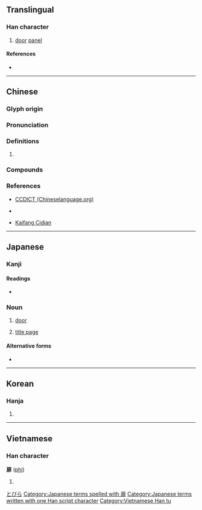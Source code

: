 {{character info/new}}
==Translingual==
{{ja-forms|扉|扉|扉}}

===Han character===
{{Han char|rn=63|rad=戶|as=08|sn=12|four=30211|canj=HSLMY,ISLMY|ids=⿸户非(GV),⿸戶非(HTK),⿸戸非(J)}}

# [[door]] [[panel]]

====References====
* {{Han ref|kx=0416.190|dkj=11750|dj=0761.230|hdz=32264.080|uh=6249|ud=25161|bh=B476|bd=46198}}

----

==Chinese==
{{zh-forms}}

===Glyph origin===
{{Han etym}}

===Pronunciation===
{{zh-pron
|m=fēi
|c=fei1
|h=pfs=fî
|md=
|mn=hui
|w=
|mc=y
|oc=y
|cat=n
}}

===Definitions===
{{zh-hanzi}}

# {{rfdef|lang=zh}}

===Compounds===
{{zh-der|扉頁}}

===References===
* {{qualifier|Hakka}} [http://chinalanguage.com/dictionaries/?mode=view&view=chardict&query=%E6%89%89 CCDICT (Chineselanguage.org)]
* {{qualifier|Hakka}} {{R:hak:Lau 1997}}
* {{qualifier|Min Nan}} [http://kaifangcidian.com/han/minnan/%E6%89%89 Kaifang Cidian]

----

==Japanese==

===Kanji===
{{ja-kanji|grade=c|rs=戶08}}

====Readings====
* {{ja-readings|on=[[ひ]] (hi)|kun=[[とびら]] (tobira)}}

===Noun===
{{ja-noun|とびら}}

# [[door]]
#: {{ja-usex|その'''扉'''は永久に閉ざされた。|その '''とびら''' は えいきゅう に とざされた。|The '''door''' was closed for good.}}
# [[title page]]

====Alternative forms====
* {{l|ja|闔}}

[[Category:Japanese basic words|とびら]]
[[Category:Japanese terms spelled with 扉]]
[[Category:Japanese terms written with one Han script character]]

----

==Korean==

===Hanja===
{{ko-hanja|hangeul=비|eumhun=|rv=bi|mr=pi|y=pi}}

# {{defn|lang=ko|sort=戶08}}

----

==Vietnamese==

===Han character===
'''扉''' ([[phi]])

# {{defn|lang=vi}}

[[Category:Vietnamese Han tu]]